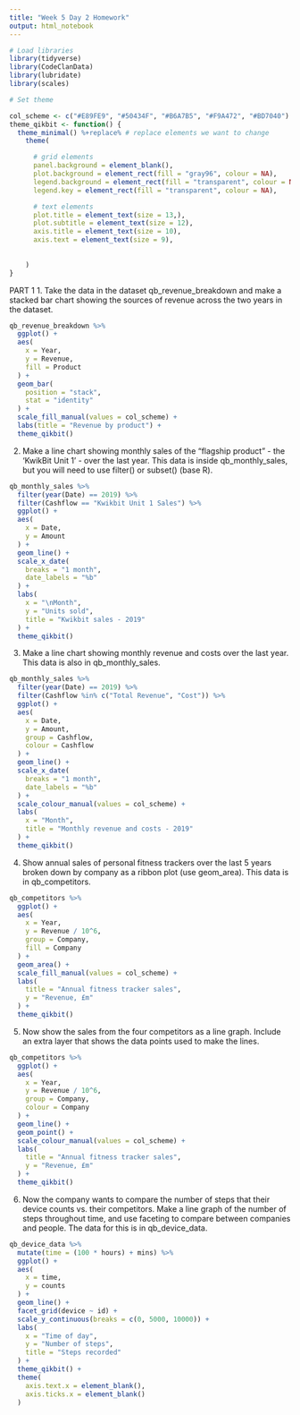```yaml
---
title: "Week 5 Day 2 Homework"
output: html_notebook
---
```


```r
# Load libraries
library(tidyverse)
library(CodeClanData)
library(lubridate)
library(scales)
```

```r
# Set theme

col_scheme <- c("#E89FE9", "#50434F", "#B6A7B5", "#F9A472", "#BD7040")
theme_qikbit <- function() {
  theme_minimal() %+replace% # replace elements we want to change
    theme(

      # grid elements
      panel.background = element_blank(),
      plot.background = element_rect(fill = "gray96", colour = NA),
      legend.background = element_rect(fill = "transparent", colour = NA),
      legend.key = element_rect(fill = "transparent", colour = NA),

      # text elements
      plot.title = element_text(size = 13,),
      plot.subtitle = element_text(size = 12), 
      axis.title = element_text(size = 10), 
      axis.text = element_text(size = 9), 
      
      
    )
}
```



PART 1
1. Take the data in the dataset qb_revenue_breakdown and make a stacked bar chart showing the sources of revenue across the two years in the dataset.

```r
qb_revenue_breakdown %>%
  ggplot() +
  aes(
    x = Year,
    y = Revenue,
    fill = Product
  ) +
  geom_bar(
    position = "stack",
    stat = "identity"
  ) +
  scale_fill_manual(values = col_scheme) +
  labs(title = "Revenue by product") +
  theme_qikbit()
```

2. Make a line chart showing monthly sales of the “flagship product” - the ‘KwikBit Unit 1’ - over the last year. This data is inside qb_monthly_sales, but you will need to use filter() or subset() (base R).

```r
qb_monthly_sales %>%
  filter(year(Date) == 2019) %>%
  filter(Cashflow == "Kwikbit Unit 1 Sales") %>%
  ggplot() +
  aes(
    x = Date,
    y = Amount
  ) +
  geom_line() +
  scale_x_date(
    breaks = "1 month",
    date_labels = "%b"
  ) +
  labs(
    x = "\nMonth",
    y = "Units sold",
    title = "Kwikbit sales - 2019"
  ) +
  theme_qikbit()
```

3. Make a line chart showing monthly revenue and costs over the last year. This data is also in qb_monthly_sales.

```r
qb_monthly_sales %>%
  filter(year(Date) == 2019) %>%
  filter(Cashflow %in% c("Total Revenue", "Cost")) %>%
  ggplot() +
  aes(
    x = Date,
    y = Amount,
    group = Cashflow,
    colour = Cashflow
  ) +
  geom_line() +
  scale_x_date(
    breaks = "1 month",
    date_labels = "%b"
  ) +
  scale_colour_manual(values = col_scheme) +
  labs(
    x = "Month",
    title = "Monthly revenue and costs - 2019"
  ) +
  theme_qikbit()
```
4. Show annual sales of personal fitness trackers over the last 5 years broken down by company as a ribbon plot (use geom_area). This data is in qb_competitors.

```r
qb_competitors %>%
  ggplot() +
  aes(
    x = Year,
    y = Revenue / 10^6,
    group = Company,
    fill = Company
  ) +
  geom_area() +
  scale_fill_manual(values = col_scheme) +
  labs(
    title = "Annual fitness tracker sales",
    y = "Revenue, £m"
  ) +
  theme_qikbit()
```

5. Now show the sales from the four competitors as a line graph. Include an extra layer that shows the data points used to make the lines.
```r
qb_competitors %>%
  ggplot() +
  aes(
    x = Year,
    y = Revenue / 10^6,
    group = Company,
    colour = Company
  ) +
  geom_line() +
  geom_point() +
  scale_colour_manual(values = col_scheme) +
  labs(
    title = "Annual fitness tracker sales",
    y = "Revenue, £m"
  ) +
  theme_qikbit()
```

6. Now the company wants to compare the number of steps that their device counts vs. their competitors. Make a line graph of the number of steps throughout time, and use faceting to compare between companies and people. The data for this is in qb_device_data.
```r
qb_device_data %>%
  mutate(time = (100 * hours) + mins) %>%
  ggplot() +
  aes(
    x = time,
    y = counts
  ) +
  geom_line() +
  facet_grid(device ~ id) +
  scale_y_continuous(breaks = c(0, 5000, 10000)) +
  labs(
    x = "Time of day",
    y = "Number of steps",
    title = "Steps recorded"
  ) +
  theme_qikbit() +
  theme(
    axis.text.x = element_blank(),
    axis.ticks.x = element_blank()
  )
```

